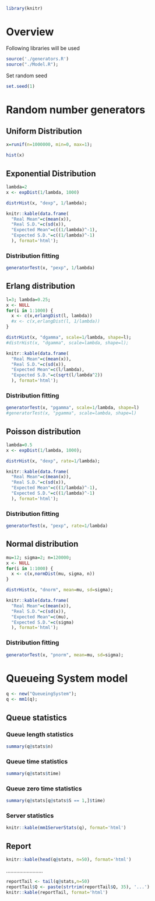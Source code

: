 ```r
library(knitr)
```
Overview
========
Following libraries will be used
```r
source('./generators.R')
source("./Model.R");
```
Set random seed
```r
set.seed(1)
```

Random number generators
========================
Uniform Distribution
-------------------
```r
x=runif(n=1000000, min=0, max=1);
```

```r
hist(x)
```

Exponential Distribution
------------------------
```r
lambda=2
x <- expDist(1/lambda, 1000)
```

```r
distrHist(x, "dexp", 1/lambda);
```

```r
knitr::kable(data.frame(
  "Real Mean"=c(mean(x)),
  "Real S.D."=c(sd(x)),
  "Expected Mean"=c((1/lambda)^-1),
  "Expected S.D."=c((1/lambda)^-1)
  ), format='html');
```

### Distribution fitting
```r
generatorTest(x, "pexp", 1/lambda)
```

Erlang distribution
-------------------
```r
l=3; lambda=0.25;
x <- NULL
for(i in 1:1000) { 
  x <- c(x,erlangDist(l, lambda))  
  #x <- c(x,erlangDist(l, 1/lambda)) 
}
```

```r
distrHist(x, "dgamma", scale=1/lambda, shape=l);
#distrHist(x, "dgamma", scale=lambda, shape=l);
```

```r
knitr::kable(data.frame(
  "Real Mean"=c(mean(x)),
  "Real S.D."=c(sd(x)),
  "Expected Mean"=c(l/lambda),
  "Expected S.D."=c(sqrt(l/lambda^2))
  ), format='html');
```

### Distribution fitting
```r
generatorTest(x, "pgamma", scale=1/lambda, shape=l)
#generatorTest(x, "pgamma", scale=lambda, shape=l)
```

Poisson distribution
--------------------
```r
lambda=0.5
x <- expDist(1/lambda, 1000);
```

```r
distrHist(x, "dexp", rate=1/lambda);
```

```r
knitr::kable(data.frame(
  "Real Mean"=c(mean(x)),
  "Real S.D."=c(sd(x)),
  "Expected Mean"=c((1/lambda)^-1),
  "Expected S.D."=c((1/lambda)^-1)
  ), format='html');
```

### Distribution fitting
```r
generatorTest(x, "pexp", rate=1/lambda)
```

Normal distribution
-------------------
```r
mu=12; sigma=2; n=120000;
x <- NULL
for(i in 1:1000) { 
  x <- c(x,normDist(mu, sigma, n))  
}
```

```r
distrHist(x, "dnorm", mean=mu, sd=sigma);
```

```r
knitr::kable(data.frame(
  "Real Mean"=c(mean(x)),
  "Real S.D."=c(sd(x)),
  "Expected Mean"=c(mu),
  "Expected S.D."=c(sigma)
  ), format='html');
```

### Distribution fitting
```r
generatorTest(x, "pnorm", mean=mu, sd=sigma);
```

Queueing System model
=====================
```r
q <- new("QueueingSystem");
q <- mm1(q);
```
Queue statistics
----------------
### Queue length statistics
```r
summary(q@stats$n)
```
### Queue time statistics
```r
summary(q@stats$time)
```
### Queue zero time statistics
```r
summary(q@stats[q@stats$S == 1,]$time)
```
### Server statistics
```r
knitr::kable(mm1ServerStats(q), format='html')
```
Report
------
```r
knitr::kable(head(q@stats, n=50), format='html')
```
.........................
```r
reportTail <- tail(q@stats,n=50)
reportTail$Q <- paste(strtrim(reportTail$Q, 35), '...')
knitr::kable(reportTail, format='html')
```